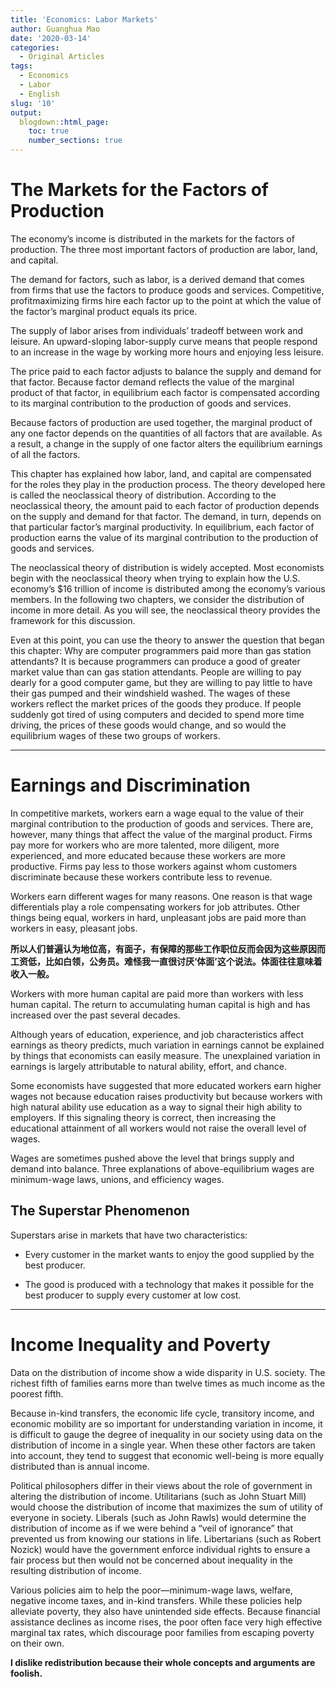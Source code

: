 ```yaml
---
title: 'Economics: Labor Markets'
author: Guanghua Mao
date: '2020-03-14'
categories:
  - Original Articles
tags:
  - Economics
  - Labor
  - English
slug: '10'
output:
  blogdown::html_page:
    toc: true
    number_sections: true
---
```


# The Markets for the Factors of Production

The economy’s income is distributed in the markets for the factors of production. The three most important factors of production are labor, land, and capital.

The demand for factors, such as labor, is a derived demand that comes from firms that use the factors to produce goods and services. Competitive, profitmaximizing firms hire each factor up to the point at which the value of the factor’s marginal product equals its price.

The supply of labor arises from individuals’ tradeoff between work and leisure. An upward-sloping labor-supply curve means that people respond to an increase in the wage by working more hours and enjoying less leisure.

The price paid to each factor adjusts to balance the supply and demand for that factor. Because factor demand reflects the value of the marginal product of that factor, in equilibrium each factor is compensated according to its marginal contribution to the production of goods and services.

Because factors of production are used together, the marginal product of any one factor depends on the quantities of all factors that are available. As a result, a change in the supply of one factor alters the equilibrium earnings of all the factors.

This chapter has explained how labor, land, and capital are compensated for the roles they play in the production process. The theory developed here is called the neoclassical theory of distribution. According to the neoclassical theory, the amount paid to each factor of production depends on the supply and demand for that factor. The demand, in turn, depends on that particular factor’s marginal productivity. In equilibrium, each factor of production earns the value of its marginal contribution to the production of goods and services.

The neoclassical theory of distribution is widely accepted. Most economists begin with the neoclassical theory when trying to explain how the U.S. economy’s $16 trillion of income is distributed among the economy’s various members. In the following two chapters, we consider the distribution of income in more detail. As you will see, the neoclassical theory provides the framework for this discussion.

Even at this point, you can use the theory to answer the question that began this chapter: Why are computer programmers paid more than gas station attendants? It is because programmers can produce a good of greater market value than can gas station attendants. People are willing to pay dearly for a good computer game, but they are willing to pay little to have their gas pumped and their windshield washed. The wages of these workers reflect the market prices of the goods they produce. If people suddenly got tired of using computers and decided to spend more time driving, the prices of these goods would change, and so would the equilibrium wages of these two groups of workers.

---

# Earnings and Discrimination

In competitive markets, workers earn a wage equal to the value of their marginal contribution to the production of goods and services. There are, however, many things that affect the value of the marginal product. Firms pay more for workers who are more talented, more diligent, more experienced, and more educated because these workers are more productive. Firms pay less to those workers against whom customers discriminate because these workers contribute less to revenue.

Workers earn different wages for many reasons. One reason is that wage differentials play a role compensating workers for job attributes. Other things being equal, workers in hard, unpleasant jobs are paid more than workers in easy, pleasant jobs.

**所以人们普遍认为地位高，有面子，有保障的那些工作职位反而会因为这些原因而工资低，比如白领，公务员。难怪我一直很讨厌‘体面’这个说法。体面往往意味着收入一般。**

Workers with more human capital are paid more than workers with less human capital. The return to accumulating human capital is high and has increased over the past several decades.

Although years of education, experience, and job characteristics affect earnings as theory predicts, much variation in earnings cannot be explained by things that economists can easily measure. The unexplained variation in earnings is largely attributable to natural ability, effort, and chance.

Some economists have suggested that more educated workers earn higher wages not because education raises productivity but because workers with high natural ability use education as a way to signal their high ability to employers. If this signaling theory is correct, then increasing the educational attainment of all workers would not raise the overall level of wages.

Wages are sometimes pushed above the level that brings supply and demand into balance. Three explanations of above-equilibrium wages are minimum-wage laws, unions, and efficiency wages.

## The Superstar Phenomenon

Superstars arise in markets that have two characteristics:

* Every customer in the market wants to enjoy the good supplied by the best producer.

* The good is produced with a technology that makes it possible for the best producer to supply every customer at low cost.

---

# Income Inequality and Poverty

Data on the distribution of income show a wide disparity in U.S. society. The richest fifth of families earns more than twelve times as much income as the poorest fifth.

Because in-kind transfers, the economic life cycle, transitory income, and economic mobility are so important for understanding variation in income, it is difficult to gauge the degree of inequality in our society using data on the distribution of income in a single year. When these other factors are taken into account, they tend to suggest that economic well-being is more equally distributed than is annual income.

Political philosophers differ in their views about the role of government in altering the distribution of income. Utilitarians (such as John Stuart Mill) would choose the distribution of income that maximizes the sum of utility of everyone in society. Liberals (such as John Rawls) would determine the distribution of income as if we were behind a “veil of ignorance” that prevented us from knowing our stations in life. Libertarians (such as Robert Nozick) would have the government enforce individual rights to ensure a fair process but then would not be concerned about inequality in the resulting distribution of income. 

Various policies aim to help the poor—minimum-wage laws, welfare, negative income taxes, and in-kind transfers. While these policies help alleviate poverty, they also have unintended side effects. Because financial assistance declines as income rises, the poor often face very high effective marginal tax rates, which discourage poor families from escaping poverty on their own.

**I dislike redistribution because their whole concepts and arguments are foolish.**




















































